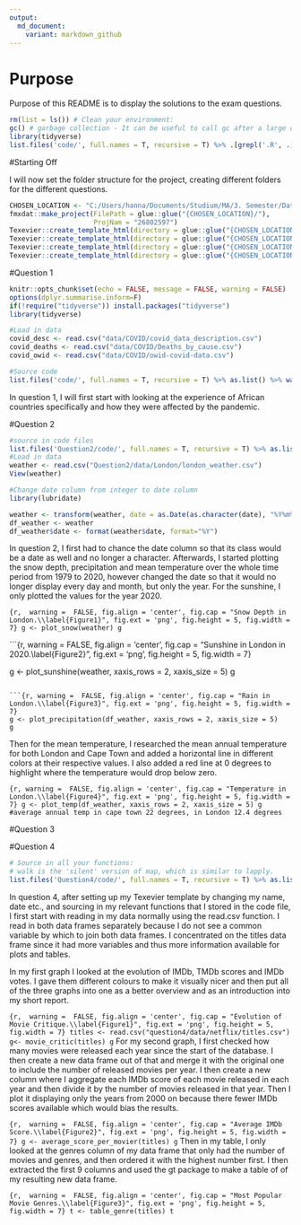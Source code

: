 ```yaml
---
output:
  md_document:
    variant: markdown_github
---
```


# Purpose

Purpose of this README is to display the solutions to the exam questions.


```r

rm(list = ls()) # Clean your environment:
gc() # garbage collection - It can be useful to call gc after a large object has been removed, as this may prompt R to return memory to the operating system.
library(tidyverse)
list.files('code/', full.names = T, recursive = T) %>% .[grepl('.R', .)] %>% as.list() %>% walk(~source(.))
```
#Starting Off

I will now set the folder structure for the project, creating different folders for the different questions. 

```r
CHOSEN_LOCATION <- "C:/Users/hanna/Documents/Studium/MA/3. Semester/Data Science/26802597/"
fmxdat::make_project(FilePath = glue::glue("{CHOSEN_LOCATION}/"), 
                     ProjNam = "26802597")
Texevier::create_template_html(directory = glue::glue("{CHOSEN_LOCATION}/"), template_name = "Question1")
Texevier::create_template_html(directory = glue::glue("{CHOSEN_LOCATION}/"), template_name = "Question2")
Texevier::create_template_html(directory = glue::glue("{CHOSEN_LOCATION}/"), template_name = "Question3")
Texevier::create_template_html(directory = glue::glue("{CHOSEN_LOCATION}/"), template_name = "Question4")
```
#Question 1 

```r
knitr::opts_chunk$set(echo = FALSE, message = FALSE, warning = FALSE)
options(dplyr.summarise.inform=F)
if(!require("tidyverse")) install.packages("tidyverse")
library(tidyverse)
```


```r
#Load in data
covid_desc <- read.csv("data/COVID/covid_data_description.csv")
covid_deaths <- read.csv("data/COVID/Deaths_by_cause.csv")
covid_owid <- read.csv("data/COVID/owid-covid-data.csv")

#Source code
list.files('code/', full.names = T, recursive = T) %>% as.list() %>% walk(~source(.))
```


In question 1, I will first start with looking at the experience of African countries specifically and how they were affected by the pandemic. 

#Question 2

```r
#source in code files
list.files('Question2/code/', full.names = T, recursive = T) %>% as.list() %>% walk(~source(.))
#Load in data
weather <- read.csv("Question2/data/London/london_weather.csv")
View(weather)

#Change date column from integer to date column
library(lubridate)

weather <- transform(weather, date = as.Date(as.character(date), "%Y%m%d"))
df_weather <- weather
df_weather$date <- format(weather$date, format="%Y")
```
In question 2, I first had to chance the date column so that its class would be a date as well and no longer a character. Afterwards, I started plotting the snow depth, precipitation and mean temperature over the whole time period from 1979 to 2020, however changed the date so that it would no longer display every day and month, but only the year. For the sunshine, I only plotted the values for the year 2020. 

```{r,  warning =  FALSE, fig.align = 'center', fig.cap = "Snow Depth in London.\\label{Figure1}", fig.ext = 'png', fig.height = 5, fig.width = 7}
g <- plot_snow(weather)
g
```

```{r,  warning =  FALSE, fig.align = 'center', fig.cap = "Sunshine in London in 2020.\\label{Figure2}", fig.ext = 'png', fig.height = 5, fig.width = 7}

g <- plot_sunshine(weather, xaxis_rows = 2, xaxis_size = 5)
g
```

```{r, warning =  FALSE, fig.align = 'center', fig.cap = "Rain in London.\\label{Figure3}", fig.ext = 'png', fig.height = 5, fig.width = 7}
g <- plot_precipitation(df_weather, xaxis_rows = 2, xaxis_size = 5)
g
```

Then for the mean temperature, I researched the mean annual temperature for both London and Cape Town and added a horizontal line in different colors at their respective values. I also added a red line at 0 degrees to highlight where the temperature would drop below zero. 

```{r, warning =  FALSE, fig.align = 'center', fig.cap = "Temperature in London.\\label{Figure4}", fig.ext = 'png', fig.height = 5, fig.width = 7}
g <- plot_temp(df_weather, xaxis_rows = 2, xaxis_size = 5)
g
#average annual temp in cape town 22 degrees, in London 12.4 degrees
```

#Question 3




#Question 4

```r
# Source in all your functions:
# walk is the 'silent' version of map, which is similar to lapply.
list.files('Question4/code/', full.names = T, recursive = T) %>% as.list() %>% walk(~source(.))
```


In question 4, after setting up my Texevier template by changing my name, date etc., and sourcing in my relevant functions that I stored in the code file, I first start with reading in my data normally using the read.csv function. I read in both data frames separately because I do not see a common variable by which to join both data frames. I concentrated on the titles data frame since it had more variables and thus more information available for plots and tables. 

In my first graph I looked at the evolution of IMDb, TMDb scores and IMDb votes. I gave them different colours to make it visually nicer and then put all of the three graphs into one as a better overview and as an introduction into my short report. 

```{r,  warning =  FALSE, fig.align = 'center', fig.cap = "Evolution of Movie Critique.\\label{Figure1}", fig.ext = 'png', fig.height = 5, fig.width = 7}
titles <- read.csv("question4/data/netflix/titles.csv")
g<- movie_critic(titles)
g
```
For  my second graph, I first checked how many movies were released each year since the start of the database. I then create a new data frame out of that and merge it with the original one to include the number of released movies per year. I then create a new column where I aggregate each IMDb score of each movie released in each year and then divide it by the number of movies released in that year. Then I plot it displaying only the years from 2000 on because there fewer IMDb scores available which would bias the results. 

```{r,  warning =  FALSE, fig.align = 'center', fig.cap = "Average IMDb Score.\\label{Figure2}", fig.ext = 'png', fig.height = 5, fig.width = 7}
g <- average_score_per_movier(titles)
g
```
Then in my table, I only looked at the genres column of my data frame that only had the number of movies and genres, and then ordered it with the highest number first. I then extracted the first 9 columns and used the gt package to make a table of of my resulting new data frame. 

```{r,  warning =  FALSE, fig.align = 'center', fig.cap = "Most Popular Movie Genres.\\label{Figure3}", fig.ext = 'png', fig.height = 5, fig.width = 7}
t <- table_genre(titles)
t
```


